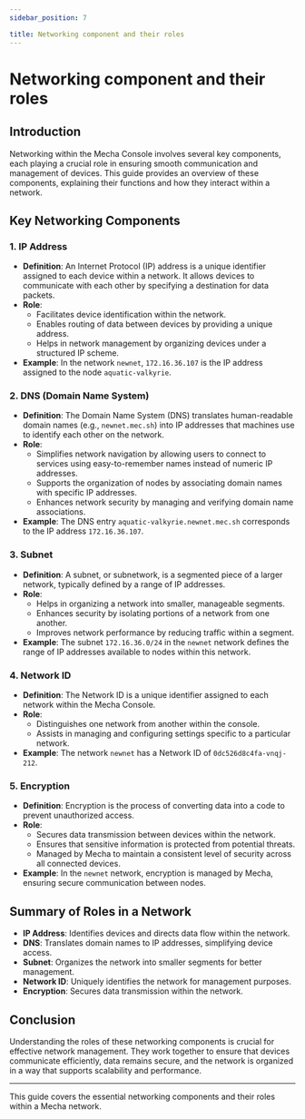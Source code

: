 ```yaml
---
sidebar_position: 7

title: Networking component and their roles
---
```


# Networking component and their roles

## Introduction

Networking within the Mecha Console involves several key components, each playing a crucial role in ensuring smooth communication and management of devices. This guide provides an overview of these components, explaining their functions and how they interact within a network.

## Key Networking Components

### 1. IP Address

- **Definition**: An Internet Protocol (IP) address is a unique identifier assigned to each device within a network. It allows devices to communicate with each other by specifying a destination for data packets.
- **Role**:
    - Facilitates device identification within the network.
    - Enables routing of data between devices by providing a unique address.
    - Helps in network management by organizing devices under a structured IP scheme.
- **Example**: In the network `newnet`, `172.16.36.107` is the IP address assigned to the node `aquatic-valkyrie`.

### 2. DNS (Domain Name System)

- **Definition**: The Domain Name System (DNS) translates human-readable domain names (e.g., `newnet.mec.sh`) into IP addresses that machines use to identify each other on the network.
- **Role**:
    - Simplifies network navigation by allowing users to connect to services using easy-to-remember names instead of numeric IP addresses.
    - Supports the organization of nodes by associating domain names with specific IP addresses.
    - Enhances network security by managing and verifying domain name associations.
- **Example**: The DNS entry `aquatic-valkyrie.newnet.mec.sh` corresponds to the IP address `172.16.36.107`.

### 3. Subnet

- **Definition**: A subnet, or subnetwork, is a segmented piece of a larger network, typically defined by a range of IP addresses.
- **Role**:
    - Helps in organizing a network into smaller, manageable segments.
    - Enhances security by isolating portions of a network from one another.
    - Improves network performance by reducing traffic within a segment.
- **Example**: The subnet `172.16.36.0/24` in the `newnet` network defines the range of IP addresses available to nodes within this network.

### 4. Network ID

- **Definition**: The Network ID is a unique identifier assigned to each network within the Mecha Console.
- **Role**:
    - Distinguishes one network from another within the console.
    - Assists in managing and configuring settings specific to a particular network.
- **Example**: The network `newnet` has a Network ID of `0dc526d8c4fa-vnqj-212`.

### 5. Encryption

- **Definition**: Encryption is the process of converting data into a code to prevent unauthorized access.
- **Role**:
    - Secures data transmission between devices within the network.
    - Ensures that sensitive information is protected from potential threats.
    - Managed by Mecha to maintain a consistent level of security across all connected devices.
- **Example**: In the `newnet` network, encryption is managed by Mecha, ensuring secure communication between nodes.

## Summary of Roles in a Network

- **IP Address**: Identifies devices and directs data flow within the network.
- **DNS**: Translates domain names to IP addresses, simplifying device access.
- **Subnet**: Organizes the network into smaller segments for better management.
- **Network ID**: Uniquely identifies the network for management purposes.
- **Encryption**: Secures data transmission within the network.

## Conclusion

Understanding the roles of these networking components is crucial for effective network management. They work together to ensure that devices communicate efficiently, data remains secure, and the network is organized in a way that supports scalability and performance.

---

This guide covers the essential networking components and their roles within a Mecha network.